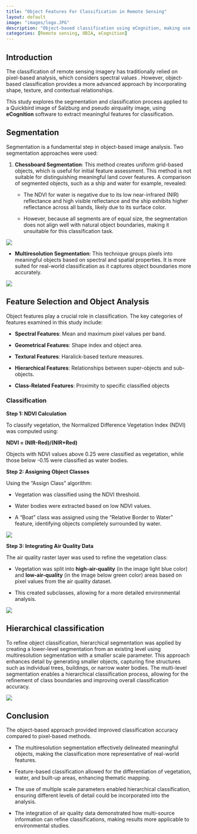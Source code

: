 ```yaml
---
title: "Object Features For Classification in Remote Sensing"
layout: default
image: "images/logo.JPG"
description: "Object-based classification using eCognition, making use of advanced segmentation, feature selection, and hierarchical segmentation."
categories: [Remote sensing, OBIA, eCognition]
---
```


## **Introduction**

The classification of remote sensing imagery has traditionally relied on pixel-based analysis, which considers spectral values . However, object-based classification provides a more advanced approach by incorporating shape, texture, and contextual relationships.

This study explores the segmentation and classification process applied to a Quickbird image of Salzburg and pseudo airquality image, using **eCognition** software to extract meaningful features for classification.

## **Segmentation**

Segmentation is a fundamental step in object-based image analysis. Two segmentation approaches were used:

1.  **Chessboard Segmentation**: This method creates uniform grid-based objects, which is useful for initial feature assessment. This method is not suitable for distinguishing meaningful land cover features. A comparison of segmented objects, such as a ship and water for example, revealed:

    -   The NDVI for water is negative due to its low near-infrared (NIR) reflectance and high visible reflectance and the ship exhibits higher reflectance across all bands, likely due to its surface color.

    -   However, because all segments are of equal size, the segmentation does not align well with natural object boundaries, making it unsuitable for this classification task.

![](images/chessboard_segmentation2.PNG)

-   **Multiresolution Segmentation**: This technique groups pixels into meaningful objects based on spectral and spatial properties. It is more suited for real-world classification as it captures object boundaries more accurately.

![](images/exercise_mrs2.JPG)

## Feature Selection and Object Analysis

Object features play a crucial role in classification. The key categories of features examined in this study include:

-   **Spectral Features**: Mean and maximum pixel values per band.

-   **Geometrical Features**: Shape index and object area.

-   **Textural Features**: Haralick-based texture measures.

-   **Hierarchical Features**: Relationships between super-objects and sub-objects.

-   **Class-Related Features**: Proximity to specific classified objects

### Classification

**Step 1: NDVI Calculation**

To classify vegetation, the Normalized Difference Vegetation Index (NDVI) was computed using:

**NDVI = (NIR-Red)/(NIR+Red)**

Objects with NDVI values above 0.25 were classified as vegetation, while those below -0.15 were classified as water bodies.

**Step 2: Assigning Object Classes**

Using the “Assign Class” algorithm:

-   Vegetation was classified using the NDVI threshold.

-   Water bodies were extracted based on low NDVI values.

-   A "Boat" class was assigned using the "Relative Border to Water" feature, identifying objects completely surrounded by water.

![](images/exercise4_boat.JPG)

**Step 3: Integrating Air Quality Data**

The air quality raster layer was used to refine the vegetation class:

-   Vegetation was split into **high-air-quality** (in the image light blue color) and **low-air-quality** (in the image below green color) areas based on pixel values from the air quality dataset.

-   This created subclasses, allowing for a more detailed environmental analysis.

![](images/quest3and4.JPG)

## Hierarchical classification

To refine object classification, hierarchical segmentation was applied by creating a lower-level segmentation from an existing level using multiresolution segmentation with a smaller scale parameter. This approach enhances detail by generating smaller objects, capturing fine structures such as individual trees, buildings, or narrow water bodies. The multi-level segmentation enables a hierarchical classification process, allowing for the refinement of class boundaries and improving overall classification accuracy.

![](images/quest5.JPG)

## Conclusion

The object-based approach provided improved classification accuracy compared to pixel-based methods.

-   The multiresolution segmentation effectively delineated meaningful objects, making the classification more representative of real-world features.

-   Feature-based classification allowed for the differentiation of vegetation, water, and built-up areas, enhancing thematic mapping.

-   The use of multiple scale parameters enabled hierarchical classification, ensuring different levels of detail could be incorporated into the analysis.

-   The integration of air quality data demonstrated how multi-source information can refine classifications, making results more applicable to environmental studies.
